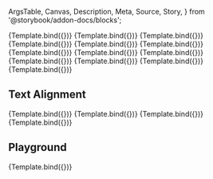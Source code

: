 <!-- @prettier -->

  ArgsTable,
  Canvas,
  Description,
  Meta,
  Source,
  Story,
} from '@storybook/addon-docs/blocks';


<Meta
  argTypes={argTypes}
  component={Typography}
  parameters={{}}
  title="Atoms/Typography"
/>

<Description of={Typography} />

<Canvas>
  <Story
    args={{
      children: 'Heading 1',
      variant: 'h1',
    }}
    name="Heading 1"
  >
    {Template.bind({})}
  </Story>
</Canvas>

<Canvas>
  <Story
    args={{
      children: 'Heading 2',
      variant: 'h2',
    }}
    name="Heading 2"
  >
    {Template.bind({})}
  </Story>
</Canvas>

<Canvas>
  <Story
    args={{
      children: 'Heading 3',
      variant: 'h3',
    }}
    name="Heading 3"
  >
    {Template.bind({})}
  </Story>
</Canvas>

<Canvas>
  <Story
    args={{
      children: 'Heading 4',
      variant: 'h4',
    }}
    name="Heading 4"
  >
    {Template.bind({})}
  </Story>
</Canvas>

<Canvas>
  <Story
    args={{
      children: 'Heading 5',
      variant: 'h5',
    }}
    name="Heading 5"
  >
    {Template.bind({})}
  </Story>
</Canvas>

<Canvas>
  <Story
    args={{
      children: 'Heading 6',
      variant: 'h6',
    }}
    name="Heading 6"
  >
    {Template.bind({})}
  </Story>
</Canvas>

<Canvas>
  <Story
    args={{
      children: 'Subtitle 1',
      variant: 'subtitle1',
    }}
    name="Subtitle 1"
  >
    {Template.bind({})}
  </Story>
</Canvas>

<Canvas>
  <Story
    args={{
      children: 'Subtitle 2',
      variant: 'subtitle2',
    }}
    name="Subtitle 2"
  >
    {Template.bind({})}
  </Story>
</Canvas>

<Canvas>
  <Story
    args={{
      children: 'Body 1',
      variant: 'body1',
    }}
    name="Body 1"
  >
    {Template.bind({})}
  </Story>
</Canvas>

<Canvas>
  <Story
    args={{
      children: 'Body 2',
      variant: 'body2',
    }}
    name="Body 2"
  >
    {Template.bind({})}
  </Story>
</Canvas>

<Canvas>
  <Story
    args={{
      children: 'Caption 2',
      variant: 'caption',
    }}
    name="Caption"
  >
    {Template.bind({})}
  </Story>
</Canvas>

<Canvas>
  <Story
    args={{
      children: 'Button',
      variant: 'button',
    }}
    name="Button"
  >
    {Template.bind({})}
  </Story>
</Canvas>

<Canvas>
  <Story
    args={{
      children: 'Overline',
      variant: 'overline',
    }}
    name="Overline"
  >
    {Template.bind({})}
  </Story>
</Canvas>

## Text Alignment

<Canvas>
  <Story
    args={{
      align: 'left',
      children: 'Left',
      variant: 'body1',
    }}
    name="Align: Left"
  >
    {Template.bind({})}
  </Story>
</Canvas>

<Canvas>
  <Story
    args={{
      align: 'center',
      children: 'Center',
      variant: 'body1',
    }}
    name="Align: Center"
  >
    {Template.bind({})}
  </Story>
</Canvas>

<Canvas>
  <Story
    args={{
      align: 'right',
      children: 'Right',
      variant: 'body1',
    }}
    name="Align: Right"
  >
    {Template.bind({})}
  </Story>
</Canvas>

<Canvas>
  <Story
    args={{
      align: 'justify',
      children:
        'Justified: Lorem ipsum dolor sit amet, consectetur adipiscing elit, sed do eiusmod tempor incididunt ut labore et dolore magna aliqua. Ut enim ad minim veniam, quis nostrud exercitation ullamco laboris nisi ut aliquip ex ea commodo consequat. Duis aute irure dolor in reprehenderit in voluptate velit esse cillum dolore eu fugiat nulla pariatur. Excepteur sint occaecat cupidatat non proident, sunt in culpa qui officia deserunt mollit anim id est laborum.',
      variant: 'body1',
    }}
    name="Align: Justify"
  >
    {Template.bind({})}
  </Story>
</Canvas>

## Playground

<Canvas isColumn>
  <Source language="jsx" story="Playground" />
  <Story
    args={{
      children: 'Hello world',
      variant: 'body1',
    }}
    name="Playground"
  >
    {Template.bind({})}
  </Story>
  <ArgsTable story="Playground" />
</Canvas>
